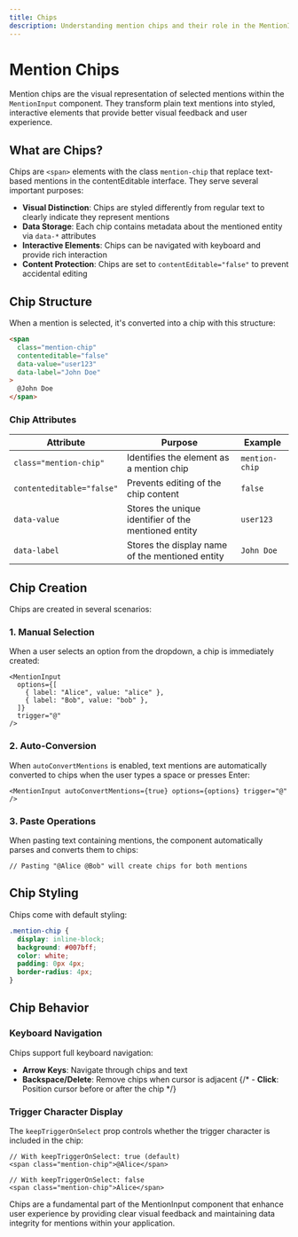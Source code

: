 ```yaml
---
title: Chips
description: Understanding mention chips and their role in the MentionInput component.
---
```



# Mention Chips

Mention chips are the visual representation of selected mentions within the `MentionInput` component. They transform plain text mentions into styled, interactive elements that provide better visual feedback and user experience.

## What are Chips?

Chips are `<span>` elements with the class `mention-chip` that replace text-based mentions in the contentEditable interface. They serve several important purposes:

- **Visual Distinction**: Chips are styled differently from regular text to clearly indicate they represent mentions
- **Data Storage**: Each chip contains metadata about the mentioned entity via `data-*` attributes
- **Interactive Elements**: Chips can be navigated with keyboard and provide rich interaction
- **Content Protection**: Chips are set to `contentEditable="false"` to prevent accidental editing

## Chip Structure

When a mention is selected, it's converted into a chip with this structure:

```html
<span
  class="mention-chip"
  contenteditable="false"
  data-value="user123"
  data-label="John Doe"
>
  @John Doe
</span>
```

### Chip Attributes

| Attribute                 | Purpose                                              | Example        |
| ------------------------- | ---------------------------------------------------- | -------------- |
| `class="mention-chip"`    | Identifies the element as a mention chip             | `mention-chip` |
| `contenteditable="false"` | Prevents editing of the chip content                 | `false`        |
| `data-value`              | Stores the unique identifier of the mentioned entity | `user123`      |
| `data-label`              | Stores the display name of the mentioned entity      | `John Doe`     |

## Chip Creation

Chips are created in several scenarios:

### 1. Manual Selection

When a user selects an option from the dropdown, a chip is immediately created:

```tsx
<MentionInput
  options={[
    { label: "Alice", value: "alice" },
    { label: "Bob", value: "bob" },
  ]}
  trigger="@"
/>
```

### 2. Auto-Conversion

When `autoConvertMentions` is enabled, text mentions are automatically converted to chips when the user types a space or presses Enter:

```tsx
<MentionInput autoConvertMentions={true} options={options} trigger="@" />
```

### 3. Paste Operations

When pasting text containing mentions, the component automatically parses and converts them to chips:

```tsx
// Pasting "@Alice @Bob" will create chips for both mentions
```

## Chip Styling

Chips come with default styling:

```css
.mention-chip {
  display: inline-block;
  background: #007bff;
  color: white;
  padding: 0px 4px;
  border-radius: 4px;
}
```

## Chip Behavior

### Keyboard Navigation

Chips support full keyboard navigation:

- **Arrow Keys**: Navigate through chips and text
- **Backspace/Delete**: Remove chips when cursor is adjacent
  {/* - **Click**: Position cursor before or after the chip */}

### Trigger Character Display

The `keepTriggerOnSelect` prop controls whether the trigger character is included in the chip:

```tsx
// With keepTriggerOnSelect: true (default)
<span class="mention-chip">@Alice</span>

// With keepTriggerOnSelect: false
<span class="mention-chip">Alice</span>
```

Chips are a fundamental part of the MentionInput component that enhance user experience by providing clear visual feedback and maintaining data integrity for mentions within your application.

